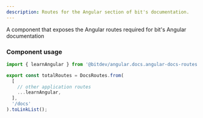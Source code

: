 ```yaml
---
description: Routes for the Angular section of bit's documentation.
---
```


A component that exposes the Angular routes required for bit's Angular documentation

### Component usage
```js
import { learnAngular } from '@bitdev/angular.docs.angular-docs-routes';

export const totalRoutes = DocsRoutes.from(
  [
    // other application routes
    ...learnAngular,
  ],
  '/docs'
).toLinkList();
```